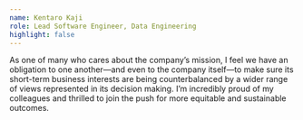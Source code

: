 ```yaml
---
name: Kentaro Kaji
role: Lead Software Engineer, Data Engineering
highlight: false
---
```

As one of many who cares about the company’s mission, I feel we have an obligation to one another—and even to the company itself—to make sure its short-term business interests are being counterbalanced by a wider range of views represented in its decision making. I’m incredibly proud of my colleagues and thrilled to join the push for more equitable and sustainable outcomes.
